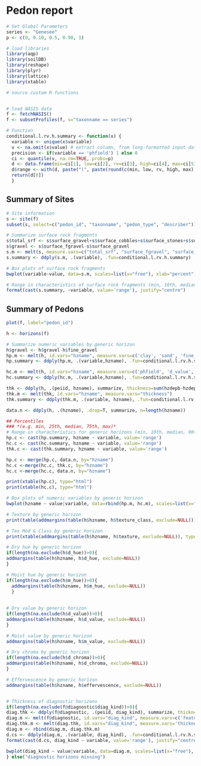 # Pedon report

```{r}
# Set Global Parameters
series <- "Genesee"
p <- c(0, 0.10, 0.5, 0.90, 1)
```

```{r LoadPackages, include=FALSE}
# load libraries
library(aqp)
library(soilDB)
library(reshape)
library(plyr)
library(lattice)
library(xtable)
```

```{r, load-data, echo=FALSE, warning=FALSE}
# source custom R functions


# load NASIS data
f <- fetchNASIS()
f <- subsetProfiles(f, s="taxonname == series")

# Function
conditional.l.rv.h.summary <- function(x) {
  variable <- unique(x$variable)
  v <- na.omit(x$value) # extract column, from long-formatted input data
  precision <- if(variable == 'phfield') 1 else 0
  ci <- quantile(v, na.rm=TRUE, probs=p) 
  d <- data.frame(min=ci[1], low=ci[2], rv=ci[3], high=ci[4], max=ci[5], stringsAsFactors=FALSE) # combine into DF
  d$range <- with(d, paste("(", paste(round(c(min, low, rv, high, max), precision), collapse=', '), ")", sep="")) # add 'range' column for pretty-printing
  return(d[6])
  }
```

## Summary of Sites
```{r, echo=FALSE}
# Site information
s <- site(f)
subset(s, select=c("pedon_id", "taxonname", "pedon_type", "describer"))

# Summarize surface rock fragments
s$total_srf <- s$surface_gravel+s$surface_cobbles+s$surface_stones+s$surface_boulders+s$surface_flagstones+s$surface_channers
s$gravel <- s$surface_fgravel-s$surface_gravel
s.m <- melt(s, measure.vars=c("total_srf", "surface_fgravel", "surface_gravel", "surface_cobbles", "surface_stones", "surface_boulders", "surface_channers", "surface_flagstones"))
s.summary <- ddply(s.m, .(variable), .fun=conditional.l.rv.h.summary)

# Box plots of surface rock fragments
bwplot(variable~value, data=s.m, scales=list(x="free"), xlab="percent")          

# Range in characteristics of surface rock fragments (min, 10th, median, 90th, max)
format(cast(s.summary, ~variable, value='range'), justify="centre")
```

## Summary of Pedons
```{r, echo=FALSE, results="asis"}
plot(f, label="pedon_id")

h <- horizons(f)

# Summarize numeric variables by generic horizon
h$gravel <- h$gravel-h$fine_gravel
hp.m <- melt(h, id.vars="hzname", measure.vars=c('clay', 'sand', 'fine_gravel', 'gravel', 'cobbles', 'stones', 'total_frags_pct'))
hp.summary <- ddply(hp.m, .(variable,hzname), .fun=conditional.l.rv.h.summary)

hc.m <- melt(h, id.vars="hzname", measure.vars=c('phfield', 'd_value', 'd_chroma', 'm_value'))
hc.summary <- ddply(hc.m, .(variable,hzname), .fun=conditional.l.rv.h.summary)

thk <- ddply(h, .(peiid, hzname), summarize, thickness=sum(hzdepb-hzdept))
thk.m <- melt(thk, id.vars="hzname", measure.vars="thickness")
thk.summary <- ddply(thk.m, .(variable, hzname), .fun=conditional.l.rv.h.summary)

data.n <- ddply(h, .(hzname), .drop=T, summarize, n=length(hzname))

## Percentiles
### *(e.g. min, 25th, median, 75th, max)*
# Range in characteristics for generic horizons (min, 10th, median, 90th, max)
hp.c <- cast(hp.summary, hzname ~ variable, value='range')
hc.c <- cast(hc.summary, hzname ~ variable, value='range')
thk.c <- cast(thk.summary, hzname ~ variable, value='range')

hp.c <- merge(hp.c, data.n, by="hzname")
hc.c <-merge(hc.c, thk.c, by="hzname")
hc.c <-merge(hc.c, data.n, by="hzname")

print(xtable(hp.c), type="html")
print(xtable(hc.c), type="html")

# Box plots of numeric variables by generic horizon
bwplot(hzname ~ value|variable, data=rbind(hp.m, hc.m), scales=list(x="free"))          

# Texture by generic horizon
print(table(addmargins(table(h$hzname, h$texture_class, exclude=NULL))), type="html")

# Tex Mod & Class by generic horizon
print(xtable(addmargins(table(h$hzname, h$texture, exclude=NULL)), type="html"))

# Dry hue by generic horizon
if(length(na.exclude(h$d_hue))>0){
addmargins(table(h$hzname, h$d_hue, exclude=NULL))
}

# Moist hue by generic horizon
if(length(na.exclude(h$m_hue))>0){
  addmargins(table(h$hzname, h$m_hue, exclude=NULL))
  }
  
      
# Dry value by generic horizon
if(length(na.exclude(h$d_value))>0){
addmargins(table(h$hzname, h$d_value, exclude=NULL))
}

# Moist value by generic horizon
addmargins(table(h$hzname, h$m_value, exclude=NULL))

# Dry chroma by generic horizon
if(length(na.exclude(h$d_chroma))>0){
addmargins(table(h$hzname, h$d_chroma, exclude=NULL))
}

# Effervescence by generic horizon
addmargins(table(h$hzname, h$effervescence, exclude=NULL))


# Thickness of diagnostic horizons
if(length(na.exclude(f@diagnostic$diag_kind))>0){
diag.thk <- ddply(f@diagnostic, .(peiid, diag_kind), summarize, thickness=sum(featdepb-featdept))
diag.m <- melt(f@diagnostic, id.vars="diag_kind", measure.vars=c('featdept', 'featdepb'))
diag.thk.m <- melt(diag.thk, id.vars="diag_kind", measure.vars='thickness')
diag.m <- rbind(diag.m, diag.thk.m)
d.cs <- ddply(diag.m, .(variable, diag_kind), .fun=conditional.l.rv.h.summary)
format(cast(d.cs, diag_kind ~ variable, value='range'), justify="centre")

bwplot(diag_kind ~ value|variable, data=diag.m, scales=list(x="free"), xlab="cm")
} else("diagnostic horizons missing")
```

